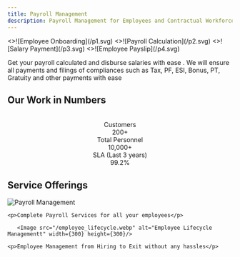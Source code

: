 ```yaml
---
title: Payroll Management
description: Payroll Management for Employees and Contractual Workforce
---
```



<Cards num={4}>
<div className="lg:grid lg:grid-cols-4 md:grid md:grid-cols-4  sm:grid sm:grid-cols-2  mx-auto">
 
  <Card image title="" href="">
    <>![Employee Onboarding](/p1.svg)</>
  </Card>
  <Card image title="" href="">
    <>![Payroll Calculation](/p2.svg)</>
  </Card>
  <Card image title="" href="">
    <>![Salary Payment](/p3.svg)</>
  </Card>
  
   <Card image title="" href="">
    <>![Employee Payslip](/p4.svg)</>
    
  </Card>
  </div>
</Cards>



Get your payroll calculated and disburse salaries with ease . We will ensure all payments and filings of compliances such as 
Tax, PF, ESI, Bonus, PT, Gratuity and other payments with ease

## Our Work in Numbers
<br/>
<center>
<div className="stats stats-vertical lg:stats-horizontal shadow">
  
  <div className="stat">
    <div className="stat-title">Customers</div>
    <div className="stat-value">200+</div>
  </div>
  
  <div className="stat">
    <div className="stat-title">Total Personnel</div>
    <div className="stat-value">10,000+</div>
  </div>
  <div className="stat">
    <div className="stat-title">SLA (Last 3 years)</div>
    <div className="stat-value">99.2%</div>
  </div>

</div>

</center>

## Service Offerings

<Cards className="mx-auto" >
<div className="lg:grid lg:grid-cols-3 md:grid md:grid-cols-3  sm:grid sm:grid-cols-2  mx-auto">
 
  <Card arrow image title="Payroll Management"  href="/services/payroll/pm" className="mx-10 content-justify shadow-xl px-20">
       <Image src="/payroll-system.webp" alt="Payroll Management" width={300} height={300}/>

    <p>Complete Payroll Services for all your employees</p>

  </Card>
  <Card arrow image title="Employee Lifecycle Management"  href="/services/payroll/em" className="mx-10 content-justify shadow-xl px-20">

       <Image src="/employee_lifecycle.webp" alt="Employee Lifecycle Managementt" width={300} height={300}/>

    <p>Employee Management from Hiring to Exit without any hassles</p>

   
  </Card>
  </div>
</Cards>

